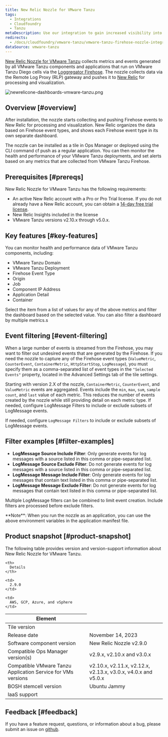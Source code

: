 ```yaml
---
title: New Relic Nozzle for VMware Tanzu
tags:
  - Integrations
  - Cloudfoundry
  - Tanzu
metaDescription: Use our integration to gain increased visibility into the performance of your VMware Tanzu environment.
redirects:
  - /docs/cloudfoundry/vmware-tanzu/vmware-tanzu-firehose-nozzle-integration
dataSource: vmware-tanzu
---
```




[New Relic Nozzle for VMware Tanzu](https://network.pivotal.io/products/nr-firehose-nozzle) collects metrics and events generated by all VMware Tanzu components and applications that run on VMware Tanzu Diego cells via the [Loggregator Firehose](https://docs.pivotal.io/pivotalcf/loggregator/index.html). The nozzle collects data via the Remote Log Proxy (RLP) gateway and pushes it to [New Relic](https://www.newrelic.com) for processing and visualization.

<img
  title="newrelicone-dashboards-vmware-tanzu.png"
  alt="newrelicone-dashboards-vmware-tanzu.png"
  src={infrastructureVmwareTanzuDashboard}
/>

## Overview [#overview]

After installation, the nozzle starts collecting and pushing Firehose events to New Relic for processing and visualization. New Relic organizes the data based on Firehose event types, and shows each Firehose event type in its own separate dashboard.

The nozzle can be installed as a tile in Ops Manager or deployed using the CLI command cf push as a regular application. You can then monitor the health and performance of your VMware Tanzu deployments, and set alerts based on any metrics that are collected from VMware Tanzu Firehose.

## Prerequisites [#prereqs]

New Relic Nozzle for VMware Tanzu has the following requirements:

* An active New Relic account with a Pro or Pro Trial license. If you do not already have a New Relic account, you can obtain a [14-day free trial license](http://newrelic.com/signup?funnel=pivotal-cloud-foundry&partner=Pivotal+Cloud+Foundry).
* New Relic Insights included in the license
* VMware Tanzu versions v2.10.x through v5.0.x. 

## Key features [#key-features]

You can monitor health and performance data of VMware Tanzu components, including:

* VMware Tanzu Domain
* VMware Tanzu Deployment
* Firehose Event Type
* Origin
* Job
* Component IP Address
* Application Detail
* Container

Select the item from a list of values for any of the above metrics and filter the dashboard based on the selected value. You can also filter a dashboard by multiple metrics.s

## Event filtering [#event-filtering]

When a large number of events is streamed from the Firehose, you may want to filter out undesired events that are generated by the Firehose. If you need the nozzle to capture any of the Firehose event types (`ValueMetric`, `CounterEvent`, `ContainerMetric`, `HttpStartStop`, `LogMessage`), you must specify them as a comma-separated list of event types in the `"Selected Events"` property, located in the Advanced Settings tab of the tile settings.

Starting with version 2.X of the nozzle, `ContainerMetric`, `CounterEvent`, and `ValueMetric` events are aggregated. Events include the `min`, `max`, `sum`, `sample count`, and `last` value of each metric. This reduces the number of events created by the nozzle while still providing detail on each metric type.
If needed, configure LogMessage Filters to include or exclude subsets of LogMessage events.

If needed, configure `LogMessage Filters` to include or exclude subsets of LogMessage events.

## Filter examples [#filter-examples]

* **LogMessage Source Include Filter**: Only generate events for log messages with a source listed in this comma or pipe-separated list.
* **LogMessage Source Exclude Filter**: Do not generate events for log messages with a source listed in this comma or pipe-separated list.
* **LogMessage Message Include Filter**: Only generate events for log messages that contain text listed in this comma or pipe-separated list.
* **LogMessage Message Exclude Filter**: Do not generate events for log messages that contain text listed in this comma or pipe-separated list.

Multiple LogMessage filters can be combined to limit event creation. Include filters are processed before exclude filters.

<Callout variant="important">
  **Note**: When you run the nozzle as an application, you can use the above environment variables in the application manifest file.
</Callout>

## Product snapshot [#product-snapshot]

The following table provides version and version-support information about New Relic Nozzle for VMware Tanzu.

<table>
  <thead>
  <tr>
    <th>
      Element
    </th>

    <th>
      Details
    </th>
  </tr>
  </thead>

  <tbody>
  <tr>
    <td>
      Tile version
    </td>

    <td>
      2.9.0
    </td>
  </tr>
  <tr>
    <td>
      Release date
    </td>
    <td>
      November 14, 2023
    </td>
  </tr>
  <tr>
    <td>
      Software component version
    </td>
    <td>
      New Relic Nozzle v2.9.0
    </td>
  </tr>
  <tr>
    <td>
      Compatible Ops Manager version(s)
    </td>
    <td>
      v2.9.x, v2.10.x and v3.0.x
    </td>
  </tr>
  <tr>
    <td>
      Compatible VMware Tanzu Application Service for VMs versions
    </td>
    <td>
      v2.10.x, v2.11.x, v2.12.x, v2.13.x, v3.0.x,  v4.0.x and v5.0.x
    </td>
  </tr>
  <tr>
    <td>
      BOSH stemcell version
    </td>
    <td>
      Ubuntu Jammy
    </td>
  </tr>
  <tr>
    <td>
      IaaS support
    </td>

    <td>
      AWS, GCP, Azure, and vSphere
    </td>
  </tr>
  </tbody>
</table>

## Feedback [#feedback]

If you have a feature request, questions, or information about a bug, please submit an issue on [github](https://github.com/newrelic/newrelic-pcf-nozzle-tile/issues).
